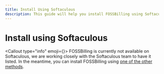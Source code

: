```yaml
---
title: Install Using Softaculous
description: This guide will help you install FOSSBilling using Softaculous.
---
```



# <FontAwesomeIcon icon={faBolt} /> Install using Softaculous
<Callout type="info" emoji={<FontAwesomeIcon icon={faPersonDigging} />}>
    FOSSBilling is currently not available on Softaculous, we are working closely with the Softaculous team to have it listed. In the meantime, you can install FOSSBilling using [one of the other methods](/docs/getting-started).
</Callout>